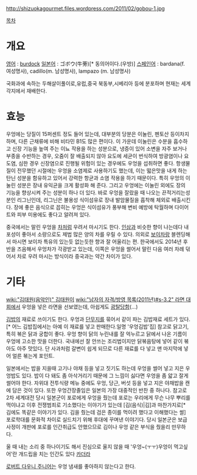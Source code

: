 http://shizuokagourmet.files.wordpress.com/2011/02/gobou-1.jpg

[[목차]]
= 개요 =
[[영어]] : [[버독|burdock]]
[[일본어]] : ゴボウ(牛蒡)[* 동의어이다.(우방)]
[[스페인어]] : bardana(f. 여성명사), cadillo(m. 남성명사), lampazo (m. 남성명사)

국화과에 속하는 두해살이풀이로,유럽,중국 북동부,시베리아 등에 분포하며 현재는 세계 각지에서 재배한다.

= 효능 =
우엉에는 당질이 15퍼센트 정도 들어 있는데, 대부분의 당분은 이눌린, 펜토산 등이차지하며, 다른 근채류에 비해 비타민 B1도 많은 편이다. 이 가운데 이눌린은 수분을 흡수하고 신장 기능을 높여 주는 이뇨 작용을 하는 성분으로, 냉증이 있어 소변을 자주 보거나 부종을 수반하는 경우, 오줌이 잘 배출되지 않아 요도에 세균이 번식하여 방광염이나 요도염, 심한 경우 신장염으로 진행될 위험이 있는 경우에도 우엉을 섭취하면 좋다. 항생물질이 전무했던 시절에는 우엉을 소염제로 사용하기도 했는데, 이는 떫은맛을 내게 하는탄닌 성분을 함유하고 있어서 강력한 항균과 소염 작용을 하기 때문이다. 특히 우엉의 이눌린 성분은 장내 유익균을 크게 활성화 해 준다. 그리고 우엉에는 이눌린 외에도 장의 기능을 향상시켜 주는 성분이 하나 더 있다. 바로 우엉을 잘랐을 때 나오는 끈적거리는성분인 리그닌인데, 리그닌은 불용성 식이섬유로 장내 발암물질을 흡착해 체외로 배출시킨다. 장에 좋은 음식으로 꼽히는 우엉은 식이섬유가 풍부해 변비 예방에 탁월하며 다이어트와 피부 미용에도 좋다고 알려져 있다.

중국에서는 말린 우엉을 [[차]]처럼 우려서 마시기도 한다. [[인삼]]과 비슷한 향이 나는데다 내포성이 좋아서 소량으로도 제법 많은 양의 차를 우릴 수 있다. 의외로 [[보이차]]랑 블렌딩해서 마시면 보이차 특유의 있는듯 없는듯한 향과 잘 어울리는 편. 한국에서도 2014년 후반을 즈음해서 우엉차가 각광받고 있는데, 이쪽은 우엉을 썰어서 말린 다음 여러 차례 덖어서 차로 우려 마시는 방식이라 중국과는 약간 차이가 있다.
= 기타 =
[[wiki:"김태원(음악인)" 김태원]]이 [[wiki:"남자의 자격/방영 목록(2011년)#s-3.2" 라면 대회]]에서 우엉을 넣은 라면을 선보였는데, 아쉽게도 [[광탈]]당함(...)

[[김밥]]의 재료로 쓰이기도 한다. 우엉과 [[단무지]]를 묶어서 같이 파는 김밥재료 세트가 있다.[* 어느 김밥집에서는 아예 이 재료를 넣고 판매한다.일명 '우엉김밥'집]
참고로 닭고기, 특히 볶은 닭과 궁합이 좋다. 우엉 향이 닭의 누린내를 잘 억누르고 닭에서 나온 기름이 우엉에 고소한 맛을 더한다. 국내에선 잘 안쓰는 조리법이지만 닭볶음탕에 넣어 같이 볶아도 아주 맛있다. 단 사과처럼 갈변이 쉽게 되므로 다른 재료를 다 넣고 맨 마지막에 넣어 얼른 볶는게 포인트.

일본에서는 밥을 지을때 고기나 야채 등을 넣고 짓기도 하는데 우엉을 썰어 넣고 지은 우엉밥도 있다. 밥이 다 돼도 좀 아삭거리기 때문에 그 느낌이 싫다면 우엉을 좀 얇고 잘게 썰어야 한다. 자위대 전투식량 메뉴 중에도 우엉, 당근, 버섯 등을 넣고 지은 야채밥을 캔에 담은 것이 있다. 또한 우엉간장졸임은 일본의 가장 대중적인 반찬 중 하나다. 참고로 2차 세계대전 당시 일본군이 포로에게 우엉을 줬는데 포로는 우리에게 무슨 나무 뿌리를 먹이냐고 이후 전쟁범죄로 기소했다는 이야기가 있는데 [김(음식)|김]과 마찬가지로[* 김에도 똑같은 이야기가 있다. 김을 줬는데 검은 종이를 먹이려 했다고 이해했다는 썰] 포로학대를 문화적 차이로 실드치기 위해 후대에 꾸며낸 이야기다. 당시 일본군은 보급사정이 개판에 포로를 인간취급도 안했으므로 김이나 우엉 같은 부식을 줬을리 만무하다.  

울 때 내는 소리 중 하나이기도 해서 진심으로 울지 않을 때 '우엉~(ㅜㅜ)우엉이 먹고싶어'란 개드립을 치는 인간도 있다 [[카더라]]

[[로버트 다우니 주니어]]는 우엉 냄새를 좋아하지 않는다고 한다.

